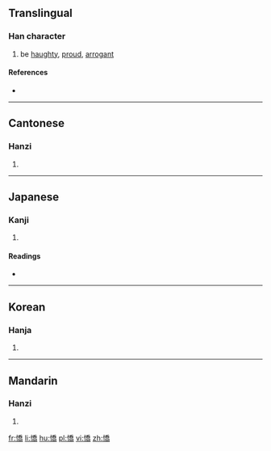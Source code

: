 ==Translingual==

===Han character===
{{Han char|rn=61|rad=心|as=12|sn=15|four=9202<sub>7</sub>|canj=心竹大月 (PHKB)|ids=⿰[[忄]][[喬]]}}

# be [[haughty]], [[proud]], [[arrogant]]

====References====
* {{Han ref|kx=0402.070|dkj=11201|dj=0742.090|hdz=42355.020|uh=618D|ud=24973|bh=E5A9|bd=58793}}

----

==Cantonese==

===Hanzi===
{{yue-hanzi|jyut=[[giu1]]|y=giu1}}

# {{defn|lang=yue|sort=心12}}

----

==Japanese==

===Kanji===
{{ja-kanji|grade=|rs=心12}}

# {{defn|lang=ja|sort=心12}}

====Readings====
* {{ja-readings|on=[[きょう]] (kyō)|kun=[[ほしいまま]] (hoshiimama)}}

----

==Korean==

===Hanja===
{{ko-hanja|hangeul=교|eumhun=|rv=gyo|mr=kyo|y=kyo}}

# {{defn|lang=ko|sort=心12}}

----

==Mandarin==

===Hanzi===
{{cmn-hanzi|pin=[[jiāo]] ([[jiao1]])|wg=chiao<sup>1</sup>}}

# {{defn|lang=cmn|sort=心12}}

[[fr:憍]]
[[li:憍]]
[[hu:憍]]
[[pl:憍]]
[[vi:憍]]
[[zh:憍]]